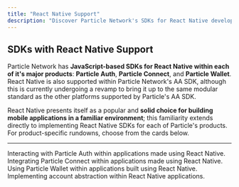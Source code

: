 ```yaml
---
title: "React Native Support"
description: "Discover Particle Network's SDKs for React Native development."
---
```


## SDKs with React Native Support

Particle Network has **JavaScript-based SDKs for React Native within each of it's major products**: **Particle Auth**, **Particle Connect**, and **Particle Wallet**. React Native is also supported within Particle Network's AA SDK, although this is currently undergoing a revamp to bring it up to the same modular standard as the other platforms supported by Particle's AA SDK.

React Native presents itself as a popular and **solid choice for building mobile applications in a familiar environment**; this familiarity extends directly to implementing React Native SDKs for each of Particle's products. For product-specific rundowns, choose from the cards below.

---

<CardGroup cols={3}>
  <Card title="Particle Auth" href="/api-reference/auth/mobile-sdks/react">
    Interacting with Particle Auth within applications made using React Native.
  </Card>
  <Card title="Particle Connect" href="/api-reference/connect/mobile/react">
    Integrating Particle Connect within applications made using React Native.
  </Card>
  <Card title="Particle Wallet" href="/api-reference/wallet/mobile/react">
    Using Particle Wallet within applications built using React Native.
  </Card>
  <Card title="Account Abstraction" href="/api-reference/aa/sdks/mobile/react">
    Implementing account abstraction within React Native applications.
  </Card>
</CardGroup>
